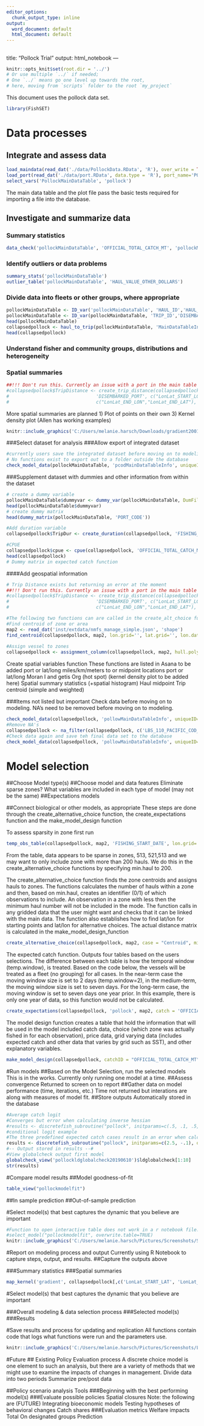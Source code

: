 ```yaml
---
editor_options:
  chunk_output_type: inline
output:
  word_document: default
  html_document: default
---
```

<!-- pdf_document: inst/doc -->
---
title: "Pollock Trial"
output: html_notebook
---
```r
knitr::opts_knit$set(root.dir = '../') 
# Or use multiple `../` if needed; 
# One `../` means go one level up towards the root,
# here, moving from `scripts` folder to the root `my_project`
```

This document uses the pollock data set.
```r
library(FishSET)
```
# Data processes
## Integrate and assess data

```r
load_maindata(read_dat('./data/PollockData.RData', 'R'), over_write = TRUE, project= 'pollock', compare = FALSE, y = NULL)
load_port(read_dat('./data/port.RData', data.type = 'R'), port_name='PORT', over_write = TRUE, project= 'pollock', compare = FALSE, y = NULL)
select_vars('PollockMainDataTable', 'pollock')
```
The main data table and the plot file pass the basic tests required for importing a file into the database.

## Investigate and summarize data
###      Summary statistics
```r
data_check('pollockMainDataTable', 'OFFICIAL_TOTAL_CATCH_MT', 'pollockMainDataTableInfo')
```

      
###   Identify outliers or data problems
```r
summary_stats('pollockMainDataTable')  
outlier_table('pollockMainDataTable', 'HAUL_VALUE_OTHER_DOLLARS')
```
   
###  Divide data into fleets or other groups, where appropriate
```r
pollockMainDataTable <- ID_var('pollockMainDataTable', 'HAUL_ID','HAUL_DATE')
pollockMainDataTable <- ID_var(pollockMainDataTable, 'TRIP_ID','DISEMBARKED_PORT', 'DATE_FISHING_BEGAN', 'PERMIT')
head(pollockMainDataTable)
collapsedpollock <- haul_to_trip(pollockMainDataTable, 'MainDataTableInfo', min, mean,'TRIP_ID')
head(collapsedpollock)
```
    
###  Understand fisher and community groups, distributions and heterogeneity
<!--- Nothing here? --->

###  Spatial summaries
```r
##!!! Don't run this. Currently an issue with a port in the main table not being in the port table
#collapsedpollock$TripDistance <- create_trip_distance(collapsedpollock, "pollockPortTable", 'TRIP_ID', 
#                                'DISEMBARKED_PORT', c("LonLat_START_LON","LonLat_START_LAT"),
#                                c("LonLat_END_LON","LonLat_END_LAT"), 'EMBARKED_PORT', 'HAUL_ID')
```
 More spatial summaries are planned
 1) Plot of points on their own
 3) Kernel density plot (Allen has working examples)
```r
knitr::include_graphics('C:/Users/melanie.harsch/Downloads/gradient2001.png')
```
 
###Select dataset for analysis
###Allow export of integrated dataset
```r
#currently users save the integrated dataset before moving on to modeling. It is part of the 'checking' the data before moving on to modeling.
# No functions exist to export out to a folder outside the database
check_model_data(pollockMainDataTable, 'pcodMainDataTableInfo', uniqueID='TRIP_ID')
```

###Supplement dataset with dummies and other information from within the dataset
```r
# create a dummy variable
pollockMainDataTable$dummyvar <- dummy_var(pollockMainDataTable, DumFill=TRUE)
head(pollockMainDataTable$dummyvar)
# create dummy matrix
head(dummy_matrix(pollockMainDataTable, 'PORT_CODE'))

#Add duration variable
collapsedpollock$TripDur <- create_duration(collapsedpollock, 'FISHING_START_DATE', 'DATE_LANDED',  units='minute')

#CPUE
collapsedpollock$cpue <- cpue(collapsedpollock, 'OFFICIAL_TOTAL_CATCH_MT', 'TripDur')
head(collapsedpollock)
# Dummy matrix in expected catch function
```
####Add geospatial information
```r
# Trip Distance exists but returning an error at the moment
##!!! Don't run this. Currently an issue with a port in the main table not being in the port table
#collapsedpollock$TripDistance <- create_trip_distance(collapsedpollock, "pollockPortTable", 'TRIP_ID', 
#                                'DISEMBARKED_PORT', c("LonLat_START_LON","LonLat_START_LAT"),
#                                c("LonLat_END_LON","LonLat_END_LAT"), 'EMBARKED_PORT', 'HAUL_ID')

#The following two functions can are called in the create_alt_choice function but can be called on their own 
#Find centroid of zone or area
map2 <- read_dat('inst/extdata/nmfs_manage_simple.json', 'shape')
find_centroid(collapsedpollock, map2, lon.grid='', lat.grid='', lon.dat='LonLat_START_LON', lat.dat='LonLat_START_LAT', cat='NMFS_AREA', weight.var=NULL)
  
#Assign vessel to zones
collapsedpollock <- assignment_column(collapsedpollock, map2, hull.polygon = TRUE, lon.grid='', lat.grid='', lon.dat='LonLat_START_LON', lat.dat='LonLat_START_LAT', cat='NMFS_AREA', closest.pt = FALSE, epsg=NULL)
```
Create spatial variables function
These functions are listed in Asana to be added
	  port or lat/long   miles/km/meters to or midpoint locations    port or lat/long
    Moran I and getis Org (hot spot) (kernel density plot to be added here)
    Spatial summary statistics (+spatial histogram)
    Haul midpoint
    Trip centroid (simple and weighted) 

###Items not listed but important
Check data before moving on to modeling. NA's need to be removed before moving on to modeling.
```r
check_model_data(collapsedpollock, 'pollowMainDataTableInfo', uniqueID='rowID', save.file = FALSE)
#Remove NA's
collapsedpollock <- na_filter(collapsedpollock, c('LBS_110_PACIFIC_COD_LBS','LBS_270_POLLOCK_LBS'), replace = F, remove = T)
#Check data again and save teh final data set to the database
check_model_data(collapsedpollock, 'pollowMainDataTableInfo', uniqueID='rowID', save.file = TRUE)
```

# Model selection
##Choose Model type(s)
##Choose model and data features
Eliminate sparse zones?
What variables are included in each type of model (may not be the same)
##Expectations models

##Connect biological or other models, as appropriate
These steps are done through the create_alternative_choice function, the create_expectations function and the make_model_design function

To assess sparsity in zone first run
```r
temp_obs_table(collapsedpollock, map2, 'FISHING_START_DATE', lon.grid='', lat.grid='', lon.dat='LonLat_START_LON', lat.dat='LonLat_START_LAT', cat='NMFS_AREA')
```
From the table, data appears to be sparse in zones, 513, 521,513 and we may want to only include zone with more than 200 hauls.
We do this in the create_alternative_choice functions by specifying min.haul to 200.

The create_alternative_choice function finds the zone centroids and assigns hauls to zones. The functions calculates the number of hauls within a zone and then, based on min.haul, creates an identifier (0/1) of which observations to include. An observation in a zone with less then the minimum haul number will not be included in the mode. The function calls in any gridded data that the user might want and checks that it can be linked with the main data. The function also establishes how to find lat/lon for starting points and lat/lon for alternative choices. The actual distance matrix is calculated in the make_model_design_function
```r
create_alternative_choice(collapsedpollock, map2, case = "Centroid", min.haul = 200, haul.trip = "Trip", alt_var = 'centroid',  occasion = 'centroid', 'LonLat_START_LON', 'LonLat_START_LAT', lon.grid='', lat.grid='', cat='NMFS_AREA', use.grid = FALSE, hull.polygon =TRUE, remove.na = T, closest.pt = FALSE, griddedDat = NULL, weight.var = NULL, project = 'pollock')
```

The expected catch function. Outputs four tables based on the users selections. The difference between each table is how the temporal window (temp.window), is treated. Based on the code below, the vessels will be treated as a fleet (no grouping) for all cases. In the near-term case the moving window size is set to 2 days (temp.window=2), in the medium-term, the moving window size is set to seven days. For the long-term case, the moving window is set to seven days one year prior. In this example, there is only one year of data, so this function would not be calculated.
```r
create_expectations(collapsedpollock, 'pollock', map2, catch = 'OFFICIAL_TOTAL_CATCH_MT', temporal = "daily", temp.var = NULL, calc.method = "standardAverage", lag.method = "simple", empty.catch = NULL, empty.expectation = NULL, temp.window = 1, temp.lag = 1, dummy.exp = FALSE, defineGroup = NULL)
```

The model design function creates a table that hold the information that will be used in the model included catch data, choice (which zone was actually fished in for each observation), price data, grid varying data (includes expected catch and other data that varies by grid such as SST), and other explanatory variables.
```r
make_model_design(collapsedpollock, catchID = "OFFICIAL_TOTAL_CATCH_MT", alternativeMatrix = "loaded data", 'LonLat_START_LON', 'LonLat_START_LAT', indeVarsForModel = "", gridVariablesInclude = "", priceCol = NULL, vesselID = NULL, project = 'pollock')
```


#Run models
##Based on the Model Selection, run the selected models
This is in the works. Currently only running one model at a time.
##Assess convergence
Returned to screen on to report
##Gather data on model performance (time, iterations, etc.)
Time not returned but interations are along with measures of model fit.
##Store outputs
Automatically stored in the database 

```r
#Average catch logit
#Converges but error when calculating inverse hessian
#results <- discretefish_subroutine("pollock", initparams=c(.5, .1, .5, .2, .4, .3, .6, .1), optimOpt=c(1000,1.00e-010,1,1), func=logit_avgcat, methodname="BFGS", mod.name='pollock_avg_cat_test4', select.model=FALSE)
#conditional logit example
#The three predefined expected catch cases result in an error when calculating inverse hessian. The user-defined case works
results <- discretefish_subroutine("pollock", initparams=c(2.5, -.1), optimOpt=c(1000,1.00e-08,1,1), func=logit_c, methodname="BFGS", mod.name='pcod_logitParamSet1', select.model=FALSE)
#-- Output stored in results --#
#View globalcheck output first model 
globalcheck_view('pollockldglobalcheck20190610')$ldglobalcheck[1:10]
str(results)
```


#Compare model results
##Model goodness-of-fit
```r
table_view("pollockmodelfit")
```
##In sample prediction
##Out-of-sample prediction

#Select model(s) that best captures the dynamic that you believe are important
```r
#Function to open interactive table does not work in a r notebook file. 
#select_model("pollockmodelfit", overwrite.table=TRUE)
knitr::include_graphics('C:/Users/melanie.harsch/Pictures/Screenshots/Screenshot (25)')

```

#Report on modeling process and output
Currently using R Notebook to capture steps, output, and results. 
##Capture the outputs above 

###Summary statistics
###Spatial summaries
```r
map_kernel('gradient', collapsedpollock[,c('LonLat_START_LAT', 'LonLat_START_LON')], group=NULL, minmax=NULL)
```
#Select model(s) that best captures the dynamic that you believe are important
  
###Overall modeling & data selection process
###Selected model(s)
###Results

#Save results and process for updating and replication
All functions contain code that logs what functions were run and the parameters use.
```r
knitr::include_graphics('C:/Users/melanie.harsch/Pictures/Screenshots/LogFile.png')
```
 

#Future
## Existing Policy Evaluation process 
A discrete choice model is one element to such an analysis, but there are a variety of methods that we might use to examine the impacts of changes in management.
Divide data into two periods
Summarize pre/post data

##Policy scenario analysis Tools
###Beginning with the best performing model(s)
###Evaluate possible policies
  Spatial closures
  Note: the following are (FUTURE)
     Integrating bioeconomic models
     Testing hypotheses of behavioral changes 
     Catch shares
###Evaluation metrics
Welfare impacts
  Total
  On designated groups
Prediction




